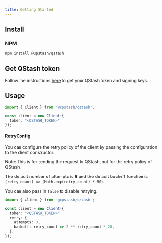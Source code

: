 ---
title: Getting Started
---

## Install

### NPM

```bash
npm install @upstash/qstash
```

## Get QStash token

Follow the instructions [here](/qstash/overall/getstarted) to get your QStash token and signing keys.

## Usage

```typescript
import { Client } from "@upstash/qstash";

const client = new Client({
  token: "<QSTASH_TOKEN>",
});
```

#### RetryConfig

You can configure the retry policy of the client by passing the configuration to the client constructor.

Note: This is for sending the request to QStash, not for the retry policy of QStash.

The default number of attempts is **6** and the default backoff function is `(retry_count) => (Math.exp(retry_count) * 50)`.

You can also pass in `false` to disable retrying.

```typescript
import { Client } from "@upstash/qstash";

const client = new Client({
  token: "<QSTASH_TOKEN>",
  retry: {
    attempts: 3,
    backoff: retry_count => 2 ** retry_count * 20,
  },
});
```
